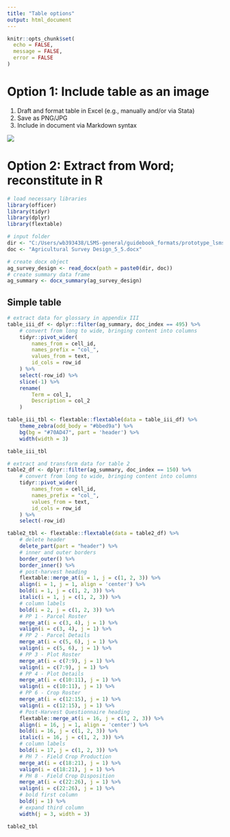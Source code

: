 ```yaml
---
title: "Table options"
output: html_document
---
```


```r
knitr::opts_chunk$set(
  echo = FALSE,
  message = FALSE,
  error = FALSE
)
```

# Option 1: Include table as an image

1. Draft and format table in Excel (e.g., manually and/or via Stata)
2. Save as PNG/JPG
3. Include in document via Markdown syntax

![](assets/table.png)

# Option 2: Extract from Word; reconstitute in R

```r
# load necessary libraries
library(officer)
library(tidyr)
library(dplyr)
library(flextable)

# input folder
dir <- "C:/Users/wb393438/LSMS-general/guidebook_formats/prototype_lsms_ebooks/handle_tables/inputs/"
doc <- "Agricultural Survey Design_5_5.docx"

# create docx object
ag_survey_design <- read_docx(path = paste0(dir, doc))
# create summary data frame
ag_summary <- docx_summary(ag_survey_design)
```


## Simple table

```r
# extract data for glossary in appendix III
table_iii_df <- dplyr::filter(ag_summary, doc_index == 495) %>%
    # convert from long to wide, bringing content into columns
    tidyr::pivot_wider(
        names_from = cell_id, 
        names_prefix = "col_", 
        values_from = text, 
        id_cols = row_id
    ) %>%
    select(-row_id) %>%
    slice(-1) %>%
    rename(
        Term = col_1,
        Description = col_2
    )

table_iii_tbl <- flextable::flextable(data = table_iii_df) %>%
    theme_zebra(odd_body = "#bbed9a") %>% 
    bg(bg = "#70AD47", part = 'header') %>%
    width(width = 3)

table_iii_tbl
```


```r

# extract and transform data for table 2
table2_df <- dplyr::filter(ag_summary, doc_index == 150) %>%
    # convert from long to wide, bringing content into columns
    tidyr::pivot_wider(
        names_from = cell_id, 
        names_prefix = "col_", 
        values_from = text, 
        id_cols = row_id
    ) %>%
    select(-row_id)

table2_tbl <- flextable::flextable(data = table2_df) %>% 
    # delete header
    delete_part(part = "header") %>%
    # inner and outer borders
    border_outer() %>% 
    border_inner() %>% 
    # post-harvest heading
    flextable::merge_at(i = 1, j = c(1, 2, 3)) %>% 
    align(i = 1, j = 1, align = 'center') %>% 
    bold(i = 1, j = c(1, 2, 3)) %>% 
    italic(i = 1, j = c(1, 2, 3)) %>% 
    # column labels
    bold(i = 2, j = c(1, 2, 3)) %>% 
    # PP 1 - Parcel Roster
    merge_at(i = c(3, 4), j = 1) %>% 
    valign(i = c(3, 4), j = 1) %>% 
    # PP 2 - Parcel Details
    merge_at(i = c(5, 6), j = 1) %>% 
    valign(i = c(5, 6), j = 1) %>% 
    # PP 3 - Plot Roster
    merge_at(i = c(7:9), j = 1) %>% 
    valign(i = c(7:9), j = 1) %>% 
    # PP 4 - Plot Details
    merge_at(i = c(10:11), j = 1) %>% 
    valign(i = c(10:11), j = 1) %>% 
    # PP 6 - Crop Roster
    merge_at(i = c(12:15), j = 1) %>% 
    valign(i = c(12:15), j = 1) %>%
    # Post-Harvest Questionnaire heading
    flextable::merge_at(i = 16, j = c(1, 2, 3)) %>% 
    align(i = 16, j = 1, align = 'center') %>% 
    bold(i = 16, j = c(1, 2, 3)) %>% 
    italic(i = 16, j = c(1, 2, 3)) %>%
    # column labels
    bold(i = 17, j = c(1, 2, 3)) %>% 
    # PH 7 - Field Crop Production
    merge_at(i = c(18:21), j = 1) %>% 
    valign(i = c(18:21), j = 1) %>% 
    # PH 8 - Field Crop Disposition
    merge_at(i = c(22:26), j = 1) %>% 
    valign(i = c(22:26), j = 1) %>%
    # bold first column
    bold(j = 1) %>%
    # expand third column
    width(j = 3, width = 3)

table2_tbl

```




